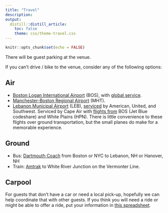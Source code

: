 ```yaml
---
title: "Travel"
description: 
output: 
  distill::distill_article:
    toc: false
    theme: css/theme-travel.css
---
```


```r
knitr::opts_chunk$set(echo = FALSE)
```

There will be guest parking at the venue.

If you can't drive / bike to the venue, consider any of the following options:

## Air

- [Boston Logan International Airport](https://www.massport.com/logan-airport/) (BOS),
  with [global service](https://www.flightconnections.com/flights-to-boston-bos).
- [Manchester-Boston Regional Airport](https://www.flymanchester.com/) (MHT).
- [Lebanon Municipal Airport](https://lebanonnh.gov/150/Airport) (LEB),
  [serviced](https://www.flightconnections.com/flights-to-manchester-mht) by American, United, and Southwest.
  Serviced by Cape Air with [flights from](https://www.flightconnections.com/flights-from-lebanon-leb) BOS (Jet Blue codeshare) and White Plains (HPN).
  There is little convenience to these flights over ground transportation,
  but the small planes do make for a memorable experience.

## Ground

- Bus: [Dartmouth Coach](https://dartmouthcoach.com/) from Boston or NYC to Lebanon, NH or Hanover, NH
- Train: [Amtrak](https://www.amtrak.com/) to White River Junction on the Vermonter Line.

## Carpool

For guests that don't have a car or need a local pick-up,
hopefully we can help coordinate that with other guests.
If you think you will need a ride or might be able to offer a ride,
put your information in [this spreadsheet](https://docs.google.com/spreadsheets/d/1c_IF5f0gY2EpwDWvSkv1FamWb_bG4eqKfgozGD8xTK8/edit).
